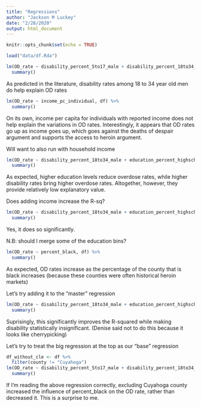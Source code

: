```yaml
---
title: "Regressions"
author: "Jackson M Luckey"
date: "2/28/2020"
output: html_document
---
```


```r
knitr::opts_chunk$set(echo = TRUE)
```

```r
load("data/df.Rda")
```

```r
lm(OD_rate ~ disability_percent_5to17_male + disability_percent_18to34_male + disability_percent_35to64_male + disability_percent_65to74_male + disability_percent_5to17_female + disability_percent_18to34_female + disability_percent_35to64_female + disability_percent_65to74_female + percent_black + education_percent_highschool + education_percent_college, df) %>%
  summary()
```

As predicted in the literature, disability rates among 18 to 34 year old men do help explain OD rates

```r
lm(OD_rate ~ income_pc_individual, df) %>%
  summary()
```

On its own, income per capita for individuals with reported income does not help explain the variations in OD rates. Interestingly, it appears that OD rates go up as income goes up, which goes against the deaths of despair argument and supports the access to heroin argument.

Will want to also run with household income

```r
lm(OD_rate ~ disability_percent_18to34_male + education_percent_highschool + education_percent_college, df) %>%
  summary()
```

As expected, higher education levels reduce overdose rates, while higher disability rates bring higher overdose rates. Altogether, however, they provide relatively low explanatory value.

Does adding income increase the R-sq?

```r
lm(OD_rate ~ disability_percent_18to34_male + education_percent_highschool + education_percent_college + income_pc_individual, df) %>%
  summary()
```

Yes, it does so significantly.

N.B: should I merge some of the education bins?

```r
lm(OD_rate ~ percent_black, df) %>%
  summary()
```

As expected, OD rates increase as the percentage of the county that is black increases (because these counties were often historical heroin markets)

Let's try adding it to the "master" regression

```r
lm(OD_rate ~ disability_percent_18to34_male + education_percent_highschool + education_percent_college + income_pc_individual + percent_black, df) %>%
  summary()
```

Suprisingly, this significantly improves the R-squared while making  disability statistically insignificant.
(Denise said not to do this because it looks like cherrypicking)

Let's try to treat the big regression at the top as our "base" regression

```r
df_without_cle <- df %>%
  filter(county != "Cuyahoga")
lm(OD_rate ~ disability_percent_5to17_male + disability_percent_18to34_male + disability_percent_35to64_male + disability_percent_65to74_male + disability_percent_5to17_female + disability_percent_18to34_female + disability_percent_35to64_female + disability_percent_65to74_female + percent_black + education_percent_highschool + education_percent_college, df_without_cle) %>%
  summary()
```

If I'm reading the above regression correctly, excluding Cuyahoga county increased the influence of percent_black on the OD rate, rather than decreased it. This is a surprise to me.